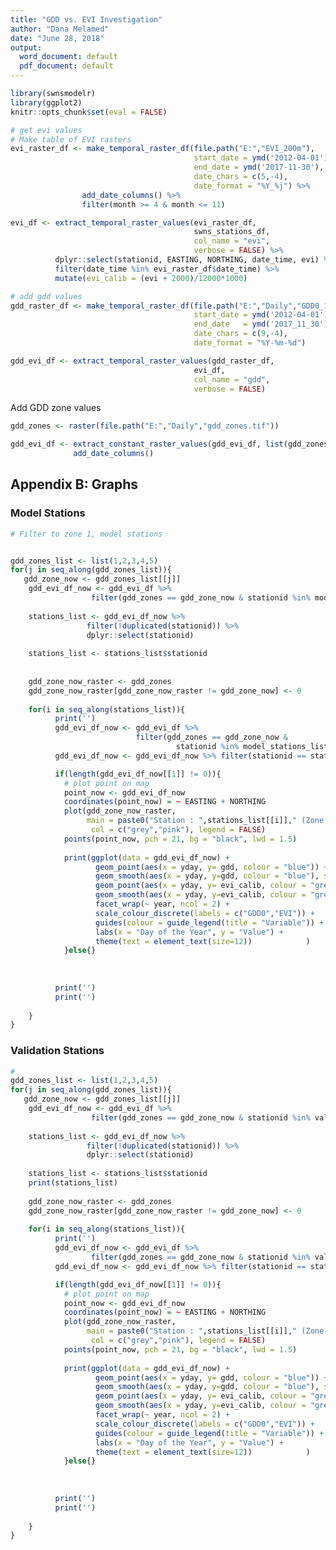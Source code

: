 ```yaml
---
title: "GDD vs. EVI Investigation"
author: "Dana Melamed"
date: "June 28, 2018"
output:
  word_document: default
  pdf_document: default
---
```




```r
library(swnsmodelr)
library(ggplot2)
knitr::opts_chunk$set(eval = FALSE)
```



```r
# get evi values
# Make table of EVI rasters
evi_raster_df <- make_temporal_raster_df(file.path("E:","EVI_200m"),
                                         start_date = ymd('2012-04-01'),
                                         end_date = ymd('2017-11-30'),
                                         date_chars = c(5,-4),
                                         date_format = "%Y_%j") %>%
                add_date_columns() %>%
                filter(month >= 4 & month <= 11)

evi_df <- extract_temporal_raster_values(evi_raster_df,
                                         swns_stations_df,
                                         col_name = "evi",
                                         verbose = FALSE) %>% 
          dplyr::select(stationid, EASTING, NORTHING, date_time, evi) %>%
          filter(date_time %in% evi_raster_df$date_time) %>%
          mutate(evi_calib = (evi + 2000)/12000*1000)
```


```r
# add gdd values
gdd_raster_df <- make_temporal_raster_df(file.path("E:","Daily","GDD0_16_day"),
                                         start_date = ymd('2012-04-01'),
                                         end_date   = ymd('2017_11_30'),
                                         date_chars = c(9,-4),
                                         date_format = "%Y-%m-%d")

gdd_evi_df <- extract_temporal_raster_values(gdd_raster_df,
                                         evi_df,
                                         col_name = "gdd",
                                         verbose = FALSE)
```


Add GDD zone values
```r
gdd_zones <- raster(file.path("E:","Daily","gdd_zones.tif"))

gdd_evi_df <- extract_constant_raster_values(gdd_evi_df, list(gdd_zones)) %>%
              add_date_columns()
```



## Appendix B: Graphs

### Model Stations

```r
# Filter to zone 1, model stations


gdd_zones_list <- list(1,2,3,4,5)
for(j in seq_along(gdd_zones_list)){
   gdd_zone_now <- gdd_zones_list[[j]]  
    gdd_evi_df_now <- gdd_evi_df %>% 
                  filter(gdd_zones == gdd_zone_now & stationid %in% model_stations_list)
    
    stations_list <- gdd_evi_df_now %>% 
                 filter(!duplicated(stationid)) %>%
                 dplyr::select(stationid) 
    
    stations_list <- stations_list$stationid
           
    
    gdd_zone_now_raster <- gdd_zones
    gdd_zone_now_raster[gdd_zone_now_raster != gdd_zone_now] <- 0
    
    for(i in seq_along(stations_list)){
          print('')
          gdd_evi_df_now <- gdd_evi_df %>% 
                            filter(gdd_zones == gdd_zone_now & 
                                     stationid %in% model_stations_list)
          gdd_evi_df_now <- gdd_evi_df_now %>% filter(stationid == stations_list[[i]])

          if(length(gdd_evi_df_now[[1]] != 0)){
            # plot point on map
            point_now <- gdd_evi_df_now 
            coordinates(point_now) = ~ EASTING + NORTHING 
            plot(gdd_zone_now_raster, 
                 main = paste0("Station : ",stations_list[[i]]," (Zone ",gdd_zone_now,")"),
                  col = c("grey","pink"), legend = FALSE)
            points(point_now, pch = 21, bg = "black", lwd = 1.5)
            
            print(ggplot(data = gdd_evi_df_now) +
                   geom_point(aes(x = yday, y= gdd, colour = "blue")) +
                   geom_smooth(aes(x = yday, y=gdd, colour = "blue"), se = FALSE) +
                   geom_point(aes(x = yday, y= evi_calib, colour = "green")) +
                   geom_smooth(aes(x = yday, y=evi_calib, colour = "green"), se = FALSE) +
                   facet_wrap(~ year, ncol = 2) +
                   scale_colour_discrete(labels = c("GDD0","EVI")) +
                   guides(colour = guide_legend(title = "Variable")) +
                   labs(x = "Day of the Year", y = "Value") +
                   theme(text = element_text(size=12))            )
            }else{}
                  
          
          
          print('')
          print('')
          
    }
}
```

### Validation Stations

```r
#
gdd_zones_list <- list(1,2,3,4,5)
for(j in seq_along(gdd_zones_list)){
   gdd_zone_now <- gdd_zones_list[[j]]  
    gdd_evi_df_now <- gdd_evi_df %>% 
                  filter(gdd_zones == gdd_zone_now & stationid %in% val_stations_list)
    
    stations_list <- gdd_evi_df_now %>% 
                 filter(!duplicated(stationid)) %>%
                 dplyr::select(stationid) 
    
    stations_list <- stations_list$stationid
    print(stations_list)
    
    gdd_zone_now_raster <- gdd_zones
    gdd_zone_now_raster[gdd_zone_now_raster != gdd_zone_now] <- 0
    
    for(i in seq_along(stations_list)){
          print('')
          gdd_evi_df_now <- gdd_evi_df %>% 
                  filter(gdd_zones == gdd_zone_now & stationid %in% val_stations_list)
          gdd_evi_df_now <- gdd_evi_df_now %>% filter(stationid == stations_list[[i]])

          if(length(gdd_evi_df_now[[1]] != 0)){
            # plot point on map
            point_now <- gdd_evi_df_now 
            coordinates(point_now) = ~ EASTING + NORTHING 
            plot(gdd_zone_now_raster, 
                 main = paste0("Station : ",stations_list[[i]]," (Zone ",gdd_zone_now,")"),
                  col = c("grey","pink"), legend = FALSE)
            points(point_now, pch = 21, bg = "black", lwd = 1.5)
            
            print(ggplot(data = gdd_evi_df_now) +
                   geom_point(aes(x = yday, y= gdd, colour = "blue")) +
                   geom_smooth(aes(x = yday, y=gdd, colour = "blue"), se = FALSE) +
                   geom_point(aes(x = yday, y= evi_calib, colour = "green")) +
                   geom_smooth(aes(x = yday, y=evi_calib, colour = "green"), se = FALSE) +
                   facet_wrap(~ year, ncol = 2) +
                   scale_colour_discrete(labels = c("GDD0","EVI")) +
                   guides(colour = guide_legend(title = "Variable")) +
                   labs(x = "Day of the Year", y = "Value") +
                   theme(text = element_text(size=12))            )
            }else{}
                  
          
          
          print('')
          print('')
          
    }
}
```